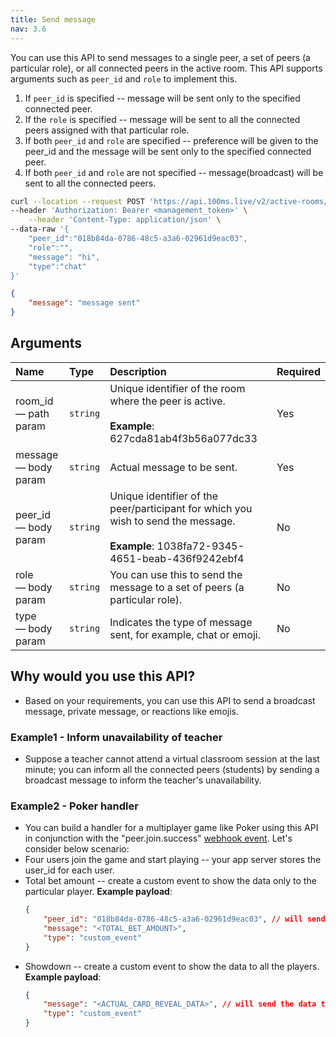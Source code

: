 ```yaml
---
title: Send message
nav: 3.6
---
```


You can use this API to send messages to a single peer, a set of peers (a particular role), or all connected peers in the active room. This API supports arguments such as `peer_id` and `role` to implement this.

1. If `peer_id` is specified -- message will be sent only to the specified connected peer.
2. If the `role` is specified -- message will be sent to all the connected peers assigned with that particular role.
3. If both `peer_id` and `role` are specified -- preference will be given to the peer_id and the message will be sent only to the specified connected peer.
4. If both `peer_id` and `role` are not specified -- message(broadcast) will be sent to all the connected peers.

<PostRequest title="https://api.100ms.live/v2/active-rooms/<room_id>/send-message" />

<Request id="req-0">

```bash
curl --location --request POST 'https://api.100ms.live/v2/active-rooms/<room_id>/send-message' \
--header 'Authorization: Bearer <management_token>' \
    --header 'Content-Type: application/json' \
--data-raw '{
    "peer_id":"018b84da-0786-48c5-a3a6-02961d9eac03",
    "role":"",
    "message": "hi",
    "type":"chat"
}'
```

</Request>

<ResponseBox id="res-0" status="200 OK">

```json
{
    "message": "message sent"
}
```

</ResponseBox>

## Arguments

| Name                       | Type     | Description                                                                                                                                   | Required |
| :------------------------- | :------- | :-------------------------------------------------------------------------------------------------------------------------------------------- | :------- |
| room_id <br/> — path param | `string` | Unique identifier of the room where the peer is active. <br/><br/>**Example**: 627cda81ab4f3b56a077dc33                                       | Yes      |
| message <br/> — body param | `string` | Actual message to be sent.                                                                                                                    | Yes      |
| peer_id <br/> — body param | `string` | Unique identifier of the peer/participant for which you wish to send the message. <br/><br/>**Example**: 1038fa72-9345-4651-beab-436f9242ebf4 | No       |
| role <br/> — body param    | `string` | You can use this to send the message to a set of peers (a particular role).                                                                   | No       |
| type <br/> — body param    | `string` | Indicates the type of message sent, for example, chat or emoji.                                                                               | No       |

## Why would you use this API?

-   Based on your requirements, you can use this API to send a broadcast message, private message, or reactions like emojis.

### Example1 - Inform unavailability of teacher

-   Suppose a teacher cannot attend a virtual classroom session at the last minute; you can inform all the connected peers (students) by sending a broadcast message to inform the teacher's unavailability.

### Example2 - Poker handler

-   You can build a handler for a multiplayer game like Poker using this API in conjunction with the "peer.join.success" [webhook event](/server-side/v2/introduction/webhook#peer-join-success). Let's consider below scenario:
-   Four users join the game and start playing -- your app server stores the user_id for each user.
-   Total bet amount -- create a custom event to show the data only to the particular player.
    **Example payload**:
    ```json
    {
        "peer_id": "018b84da-0786-48c5-a3a6-02961d9eac03", // will send the data only to peer_id specified.
        "message": "<TOTAL_BET_AMOUNT>",
        "type": "custom_event"
    }
    ```
-   Showdown -- create a custom event to show the data to all the players.
    **Example payload**:
    ```json
    {
        "message": "<ACTUAL_CARD_REVEAL_DATA>", // will send the data to all the peers in the active room as peer_id or role is not specified. 
        "type": "custom_event"
    }
    ```
